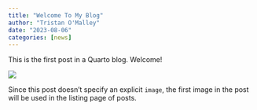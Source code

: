 ```yaml
---
title: "Welcome To My Blog"
author: "Tristan O'Malley"
date: "2023-08-06"
categories: [news]
---
```


This is the first post in a Quarto blog. Welcome!

![](thumbnail.jpg)

Since this post doesn't specify an explicit `image`, the first image in the post will be used in the listing page of posts.
